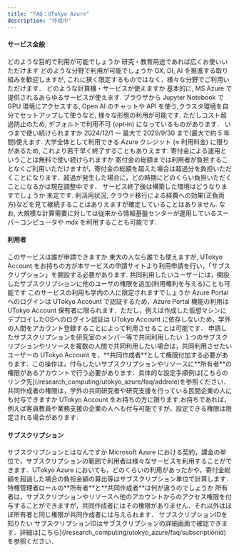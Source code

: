 ```yaml
---
title: "FAQ：UTokyo Azure"
description: "作成中"
---
```



#### **サービス全般**

<HelpItem lang="ja" type="details">
  <Fragment slot="problem">どのような目的で利用が可能でしょうか</Fragment>
  <Fragment slot="solution">研究・教育用途であれば広くお使いいただけます
</Fragment>
</HelpItem>

<HelpItem lang="ja" type="details">
  <Fragment slot="problem">どのような分野で利用が可能でしょうか</Fragment>
  <Fragment slot="solution">GX, DI, AI を推進する取り組みを歓迎しますが, これに狭く限定するものではなく，様々な分野でご利用いただけます．
</Fragment>
</HelpItem>

<HelpItem lang="ja" type="details">
  <Fragment slot="problem">どのような計算機・サービスが使えますか</Fragment>
  <Fragment slot="solution">基本的に, MS Azure で提供されるあらゆるサービスが使えます. ブラウザから Jupyter Notebook で GPU 環境にアクセスする, Open AI のチャットや API を使う,クラスタ環境を自分でセットアップして使うなど, 様々な形態の利用が可能です. ただしコスト超過防止のため, デフォルトで利用不可 (opt‑in) になっているものがあります．
</Fragment>
</HelpItem>

<HelpItem lang="ja" type="details">
  <Fragment slot="problem">いつまで使い続けられますか</Fragment>
  <Fragment slot="solution">2024/12/1 ～ 最大で 2029/9/30 まで(最大で約 5 年間)使えます. 大学全体として利用できる Azure クレジット (≈ 利用料金) に限りがあるため, これより若干早く終了することもありえます.
</Fragment>
</HelpItem>

<HelpItem lang="ja" type="details">
  <Fragment slot="problem">寄付金による運用ということは無料で使い続けられますか</Fragment>
  <Fragment slot="solution">寄付金の総額までは利用者が負担することなくご利用いただけますが，寄付金の総額を超えた場合は超過分を負担いただくことになります．超過が発生した場合に，どの時期にどのくらい負担いただくことになるかは現在調整中です．
</Fragment>
</HelpItem>

<HelpItem lang="ja" type="details">
  <Fragment slot="problem">サービス終了後は構築した環境はどうなりますでしょうか</Fragment>
  <Fragment slot="solution">未定です. 利活用状況, クラウド移行による経費への効果(正負両方)などを見て継続することはありえますが確定していることはありません. なお, 大規模な計算需要に対しては従来から情報基盤センターが運用しているスーパーコンピュータや mdx を利用することも可能です.
</Fragment>
</HelpItem>

#### **利用者**

<HelpItem lang="ja" type="details">
  <Fragment slot="problem">このサービスは誰が申請できますか</Fragment>
  <Fragment slot="solution">東大の人なら誰でも使えますが, UTokyo Account をお持ちの方が本サービスの申請サイトより利用申請を行い，「サブスクリプション」を開設する必要があります. 共同利用したいユーザーには，開設したサブスクリプションに他のユーザの権限を追加(利用権利を与える)ことも可能です</Fragment>
</HelpItem>

<HelpItem lang="ja" type="details">
  <Fragment slot="problem">このサービスの利用も学内の人に限定されますでしょうか</Fragment>
  <Fragment slot="solution">Azure Portal へのログインは UTokyo Account で認証するため，Azure Portal 機能の利用は UTokyo Account 保有者に限られます．ただし，例えば作成した仮想マシンにデプロイしたOSへのログイン認証は UTokyo Account に依存しないため，学外の人間をアカウント登録することによって利用させることは可能です．</Fragment>
</HelpItem>

<HelpItem lang="ja" type="details">
  <Fragment slot="problem">申請したサブスクリプションを研究室のメンバー等で共同利用したい</Fragment>
  <Fragment slot="solution">１つのサブスクリプションやリソースを複数の人間で共同利用したい場合は，共同利用させたいユーザーの UTokyo Account を，**共同作成者**として権限付加する必要があります．この操作は，付与したいサブスクリプションやリソースに**所有者**の権限があるアカウントで行う必要があります．具体的な設定手順例は[こちらのリンク先](/research_computing/utokyo_azure/faq/addrole)を参照ください．</Fragment>
</HelpItem>

<HelpItem lang="ja" type="details">
  <Fragment slot="problem">共同作成者の権限は，学外の共同研究者や研究支援を行っている民間企業の人にも付与できますか</Fragment>
  <Fragment slot="solution">UTokyo Account をお持ちの方に限ります.お持ちであれば，例えば客員教員や業務支援の企業の人へも付与可能ですが，設定できる権限は限定される場合があります．</Fragment>
</HelpItem>

#### **サブスクリプション**

<HelpItem lang="ja" type="details">
  <Fragment slot="problem">サブスクリプションとはなんですか</Fragment>
  <Fragment slot="solution">Microsoft Azure における契約，課金の単位で，サブスクリプションの範囲で利用者は様々なサービスを利用することができます．UTokyo Azure においても，どのくらいの利用があったかや，寄付金総額を超過した場合の負担金額の算出等はサブスクリプション単位で計算します．</Fragment>
</HelpItem>

<HelpItem lang="ja" type="details">
  <Fragment slot="problem">特権管理者ロールの**所有者**と**共同作成者**は何が違うのでしょうか</Fragment>
  <Fragment slot="solution">所有者は，サブスクリプションやリソースへ他のアカウントからのアクセス権限を付与することができますが，共同作成者にはその権限がありません．それ以外はほぼ所有者と同じ権限が共同作成者には与えられます．</Fragment>
</HelpItem>

<HelpItem lang="ja" type="details">
  <Fragment slot="problem">サブスクリプションIDを知りたい</Fragment>
  <Fragment slot="solution">サブスクリプションIDはサブスクリプションの詳細画面で確認できます．詳細は[こちら](/research_computing/utokyo_azure/faq/subscriptionid)を参照ください．</Fragment>
</HelpItem>
